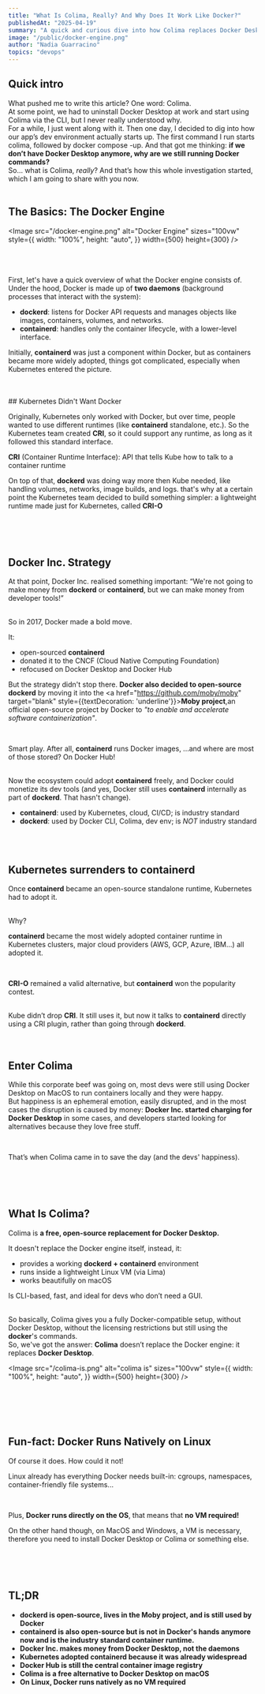 ```yaml
---
title: "What Is Colima, Really? And Why Does It Work Like Docker?"
publishedAt: "2025-04-19"
summary: "A quick and curious dive into how Colima replaces Docker Desktop, why it still uses Docker commands, and what’s really happening behind the scenes in your dev environment"
image: "/public/docker-engine.png"
author: "Nadia Guarracino"
topics: "devops"
---
```



## Quick intro
What pushed me to write this article? One word: Colima.
<br />
At some point, we had to uninstall Docker Desktop at work and start using Colima via the CLI, but I never really understood why.
<br />For a while, I just went along with it.
Then one day, I decided to dig into how our app’s dev environment actually starts up. The first command I run starts colima, followed by <Highlight>docker compose -up</Highlight>.
And that got me thinking:
 <strong>if we don’t have Docker Desktop anymore, why are we still running Docker commands?</strong>
 <br />
So… what is Colima, <i>really</i>? And that’s how this whole investigation started, which I am going to share with you now.
<br />
<br />
## The Basics: The Docker Engine

<Image
  src="/docker-engine.png"
  alt="Docker Engine"
  sizes="100vw"
  style={{
    width: "100%",
    height: "auto",
  }}
  width={500}
  height={300}
/>

<br />
<br />
<br />
First, let's have a quick overview of what the Docker engine consists of.
<br />
Under the hood, Docker is made up of <strong>two daemons</strong> (background processes
that interact with the system):

<ul>
  <li>
    <strong>dockerd</strong>: listens for Docker API requests and manages
    objects like images, containers, volumes, and networks.
  </li>
  <li>
    <strong>containerd</strong>: handles only the container lifecycle, with a
    lower-level interface.
  </li>
</ul>

Initially, <strong>containerd</strong> was just a component within Docker, but as containers became more widely adopted, things got complicated, especially when Kubernetes entered the picture.

<br />
<br />
## Kubernetes Didn't Want Docker

Originally, Kubernetes only worked with Docker, but over time, people wanted to use different runtimes (like <strong>containerd</strong> standalone, etc.).
So the Kubernetes team created <strong>CRI</strong>, so it could support any runtime, as long as it followed this standard interface.

<Callout>
  <strong>CRI</strong> (Container Runtime Interface): API that tells Kube how to
  talk to a container runtime
</Callout>

<br />

On top of that, <strong>dockerd</strong> was doing way more then Kube needed, like handling volumes, networks, image builds, and logs.
that's why at a certain point the Kubernetes team decided to build something simpler: a lightweight runtime made just for Kubernetes, called <strong>CRI-O</strong>

<br />
<br />
<br />

## Docker Inc. Strategy

At that point, Docker Inc. realised something important: “We're not going to make money from <strong>dockerd</strong> or <strong>containerd</strong>, but we can make money from developer tools!”

<br />
So in 2017, Docker made a bold move.

It:

<ul>
  <li>
    open-sourced <strong>containerd</strong>
  </li>
  <li>
    donated it to the CNCF (Cloud Native Computing Foundation)
  </li>
  <li>
    refocused on Docker Desktop and Docker Hub
  </li>
</ul>

But the strategy didn't stop there. <strong>Docker also decided to open-source dockerd</strong> by moving it into the <a href="https://github.com/moby/moby" target="blank" style={{textDecoration: 'underline'}}><strong>Moby project</strong></a>,an official open-source project by Docker to <i>"to enable and accelerate software containerization"</i>.

<br />

Smart play. After all, <strong>containerd</strong> runs Docker images, ...and where are most of those stored? On Docker Hub!

<br />
Now the ecosystem could adopt <strong>containerd</strong> freely, and Docker could monetize its dev tools (and yes, Docker still uses <strong>containerd</strong> internally as part of <strong>dockerd</strong>. That hasn't change).

<br />

<Callout>
  <ul>
    <li>
      <strong>containerd</strong>: used by Kubernetes, cloud, CI/CD; is industry standard
    </li>
    <li>
      <strong>dockerd</strong>: used by Docker CLI, Colima, dev env; is <i>NOT</i>  industry standard
    </li>
  </ul>
</Callout>
<br />
<br />

## Kubernetes surrenders to containerd

Once <strong>containerd</strong> became an open-source standalone runtime, Kubernetes had to adopt it.

<br />
Why?
<br />

<strong>containerd</strong> became the most widely adopted container runtime in Kubernetes clusters, major cloud providers (AWS, GCP, Azure, IBM...) all adopted it.

<br />

<strong>CRI-O</strong> remained a valid alternative, but <strong>containerd</strong> won the popularity contest.

<br />
Kube didn’t drop <strong>CRI</strong>. It still uses it, but now it talks to <strong>containerd</strong> directly using a CRI plugin, rather than going through <strong>dockerd</strong>.

<br />
<br />
<br />

## Enter Colima

While this corporate beef was going on, most devs were still using Docker Desktop on MacOS to run containers locally and they were happy.
<br />
But happiness is an ephemeral emotion, easily disrupted, and in the most cases the disruption is caused by money:
<strong>Docker Inc. started charging for Docker Desktop</strong> in some cases, and developers  started looking for alternatives because they love free stuff.

<br />

That’s when Colima came in to save the day (and the devs' happiness).

<br />
<br />
<br />

## What Is Colima?


Colima is  <strong>a free, open-source replacement for Docker Desktop.</strong>
<br />

It doesn't replace the Docker engine itself, instead, it:

<ul>
  <li>
    provides a working <strong>dockerd + containerd</strong> environment
  </li>
  <li>
    runs inside a lightweight Linux VM (via Lima)
  </li>
  <li>
    works beautifully on macOS
  </li>
</ul>

Is CLI-based, fast, and ideal for devs who don’t need a GUI.

<br />
So basically, Colima gives you a fully Docker-compatible setup, without Docker Desktop, without the licensing restrictions but still using the <strong>docker</strong>'s commands.

<br />
<Callout>
  So, we've got the answer:
  <strong>Colima</strong> doesn’t replace the Docker engine: it replaces
  <strong>Docker Desktop</strong>.
</Callout>

<Image
  src="/colima-is.png"
  alt="colima is"
  sizes="100vw"
  style={{
    width: "100%",
    height: "auto",
  }}
  width={500}
  height={300}
/>

<br />
<br />
<br />
<br />

## Fun-fact: Docker Runs Natively on Linux

Of course it does. How could it not!
<br />

Linux already has everything Docker needs built-in: cgroups, namespaces, container-friendly file systems...

<br />

Plus, <strong>Docker runs directly on the OS</strong>, that means that <strong>no VM required!</strong>

On the other hand though, on MacOS and Windows, a VM is necessary, therefore you need to install
Docker Desktop or Colima or something else.

<br />
<br />
<br />

## TL;DR

<ul>
  <li>
    <strong>dockerd</ strong> is open-source, lives in the Moby project, and is still used by Docker
  </li>

  <li>
    <strong>containerd</strong> is also open-source but is not in Docker's hands anymore
    now and is the industry standard container runtime.
  </li>
  <li>
    <strong>Docker Inc.</strong> makes money from
    <strong>Docker Desktop</strong>, not the daemons
  </li>
  <li>
    Kubernetes adopted <strong>containerd</strong> because it was already
    widespread
  </li>
  <li>
    <strong>Docker Hub</strong> is still the central container image registry
  </li>
  <li>
    <strong>Colima</strong> is a free alternative to Docker Desktop on macOS
  </li>
  <li>
    On <strong>Linux</strong>, Docker runs <strong>natively</strong> as no VM
    required
  </li>
</ul>
<br />
<br />
<br />
<br />
